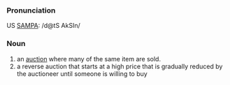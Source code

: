 ===Pronunciation===
US [[w:SAMPA|SAMPA]]: /d@tS AkSIn/

===Noun===
#an [[auction]] where many of the same item are sold.
#a reverse auction that starts at a high price that is gradually reduced by the auctioneer until someone is willing to buy